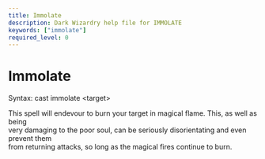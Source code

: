 ```yaml
---
title: Immolate
description: Dark Wizardry help file for IMMOLATE
keywords: ["immolate"]
required_level: 0
---
```


# Immolate

Syntax: cast immolate \<target\>  

This spell will endevour to burn your target in magical flame. This, as well as being  
very damaging to the poor soul, can be seriously disorientating and even prevent them  
from returning attacks, so long as the magical fires continue to burn.